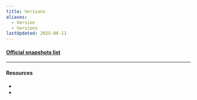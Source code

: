 ```yaml
---
title: Versions
aliases:
  - Version
  - Versions
lastUpdated: 2025-06-11
---
```





#### [Official snapshots list](https://feedback.minecraft.net/hc/en-us/sections/360002267532-Snapshot-Information-and-Changelogs)

<Versions />

---

#### Resources

- <Wiki path="w/Java_Edition_guides" name="Java edition guides" />
- <Wiki path="w/Version_history" name="Version history" />